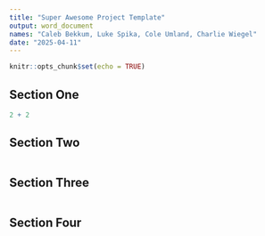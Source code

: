 ```yaml
---
title: "Super Awesome Project Template"
output: word_document
names: "Caleb Bekkum, Luke Spika, Cole Umland, Charlie Wiegel"
date: "2025-04-11"
---
```


```r
knitr::opts_chunk$set(echo = TRUE)
```

## Section One


```r
2 + 2

```

## Section Two

```r

```

## Section Three

```r

```

## Section Four 

```r

```
